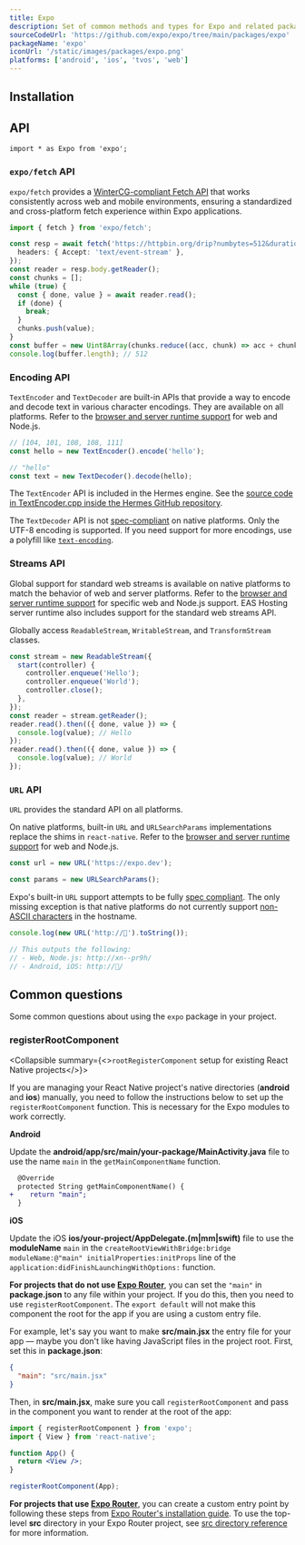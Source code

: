 ```yaml
---
title: Expo
description: Set of common methods and types for Expo and related packages.
sourceCodeUrl: 'https://github.com/expo/expo/tree/main/packages/expo'
packageName: 'expo'
iconUrl: '/static/images/packages/expo.png'
platforms: ['android', 'ios', 'tvos', 'web']
---
```



## Installation

<APIInstallSection hideBareInstructions />

## API

```tsx
import * as Expo from 'expo';
```

### `expo/fetch` API

`expo/fetch` provides a [WinterCG-compliant Fetch API](https://fetch.spec.wintercg.org/) that works consistently across web and mobile environments, ensuring a standardized and cross-platform fetch experience within Expo applications.

```ts Streaming fetch
import { fetch } from 'expo/fetch';

const resp = await fetch('https://httpbin.org/drip?numbytes=512&duration=2', {
  headers: { Accept: 'text/event-stream' },
});
const reader = resp.body.getReader();
const chunks = [];
while (true) {
  const { done, value } = await reader.read();
  if (done) {
    break;
  }
  chunks.push(value);
}
const buffer = new Uint8Array(chunks.reduce((acc, chunk) => acc + chunk.length, 0));
console.log(buffer.length); // 512
```

### Encoding API

`TextEncoder` and `TextDecoder` are built-in APIs that provide a way to encode and decode text in various character encodings. They are available on all platforms. Refer to the [browser and server runtime support](https://caniuse.com/textencoder) for web and Node.js.

```ts TextEncoder and TextDecoder
// [104, 101, 108, 108, 111]
const hello = new TextEncoder().encode('hello');

// "hello"
const text = new TextDecoder().decode(hello);
```

The `TextEncoder` API is included in the Hermes engine. See the [source code in TextEncoder.cpp inside the Hermes GitHub repository](https://github.com/facebook/hermes/blob/9e2bbf8eda15936ee00aee4f8e024ceaa7cd800d/lib/VM/JSLib/TextEncoder.cpp#L1).

The `TextDecoder` API is not [spec-compliant](https://encoding.spec.whatwg.org/#textdecoder) on native platforms. Only the UTF-8 encoding is supported. If you need support for more encodings, use a polyfill like [`text-encoding`](https://www.npmjs.com/package/text-encoding).

### Streams API

Global support for standard web streams is available on native platforms to match the behavior of web and server platforms. Refer to the [browser and server runtime support](https://caniuse.com/streams) for specific web and Node.js support. EAS Hosting server runtime also includes support for the standard web streams API.

Globally access `ReadableStream`, `WritableStream`, and `TransformStream` classes.

```js
const stream = new ReadableStream({
  start(controller) {
    controller.enqueue('Hello');
    controller.enqueue('World');
    controller.close();
  },
});
const reader = stream.getReader();
reader.read().then(({ done, value }) => {
  console.log(value); // Hello
});
reader.read().then(({ done, value }) => {
  console.log(value); // World
});
```

### `URL` API

`URL` provides the standard API on all platforms.

On native platforms, built-in `URL` and `URLSearchParams` implementations replace the shims in `react-native`. Refer to the [browser and server runtime support](https://caniuse.com/url) for web and Node.js.

```ts URL and URLSearchParams
const url = new URL('https://expo.dev');

const params = new URLSearchParams();
```

Expo's built-in `URL` support attempts to be fully [spec compliant](https://developer.mozilla.org/en-US/docs/Web/API/URL). The only missing exception is that native platforms do not currently support [non-ASCII characters](https://unicode.org/reports/tr46/) in the hostname.

```ts Non-ASCII characters
console.log(new URL('http://🥓').toString());

// This outputs the following:
// - Web, Node.js: http://xn--pr9h/
// - Android, iOS: http://🥓/
```

<APISection packageName="expo" />

## Common questions

Some common questions about using the `expo` package in your project.

### registerRootComponent

<Collapsible summary={<><CODE>rootRegisterComponent</CODE> setup for existing React Native projects</>}>

If you are managing your React Native project's native directories (**android** and **ios**) manually, you need to follow the instructions below to set up the `registerRootComponent` function. This is necessary for the Expo modules to work correctly.

**Android**

Update the **android/app/src/main/your-package/MainActivity.java** file to use the name `main` in the `getMainComponentName` function.

```diff
  @Override
  protected String getMainComponentName() {
+    return "main";
  }
```

**iOS**

Update the iOS **ios/your-project/AppDelegate.(m|mm|swift)** file to use the **moduleName** `main` in the `createRootViewWithBridge:bridge moduleName:@"main" initialProperties:initProps` line of the `application:didFinishLaunchingWithOptions:` function.

</Collapsible>

<Collapsible summary="What if I want to name my main app file something other than App.js or app/_layout.tsx?">

**For projects that do not use [Expo Router](/router/introduction/)**, you can set the `"main"` in **package.json** to any file within your project. If you do this, then you need to use `registerRootComponent`. The `export default` will not make this component the root for the app if you are using a custom entry file.

For example, let's say you want to make **src/main.jsx** the entry file for your app &mdash; maybe you don't like having JavaScript files in the project root. First, set this in **package.json**:

```json package.json
{
  "main": "src/main.jsx"
}
```

Then, in **src/main.jsx**, make sure you call `registerRootComponent` and pass in the component you want to render at the root of the app:

```jsx src/main.jsx
import { registerRootComponent } from 'expo';
import { View } from 'react-native';

function App() {
  return <View />;
}

registerRootComponent(App);
```

**For projects that use [Expo Router](/router/introduction/)**, you can create a custom entry point by following these steps from [Expo Router's installation guide](/router/installation/#custom-entry-point-to-initialize-and-load). To use the top-level **src** directory in your Expo Router project, see [src directory reference](/router/reference/src-directory/) for more information.

</Collapsible>
